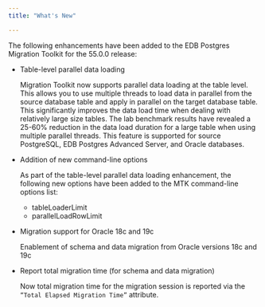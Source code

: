 ```yaml
---
title: "What's New"

---
```


<div id="whats_new" class="registered_link"></div>

The following enhancements have been added to the EDB Postgres Migration Toolkit for the 55.0.0 release:

- Table-level parallel data loading

  Migration Toolkit now supports parallel data loading at the table level. This allows you to use multiple threads to load data in parallel from the source database table and apply in parallel on the target database table. This significantly improves the data load time when dealing with relatively large size tables. The lab benchmark results have revealed a 25-60% reduction in the data load duration for a large table when using multiple parallel threads. This feature is supported for source PostgreSQL, EDB Postgres Advanced Server, and Oracle databases.

- Addition of new command-line options

  As part of the table-level parallel data loading enhancement, the following new options have been added to the MTK command-line options list:

  - tableLoaderLimit
  - parallelLoadRowLimit

- Migration support for Oracle 18c and 19c

  Enablement of schema and data migration from Oracle versions 18c and 19c

- Report total migration time (for schema and data migration)

  Now total migration time for the migration session is reported via the `“Total Elapsed Migration Time”` attribute. 


